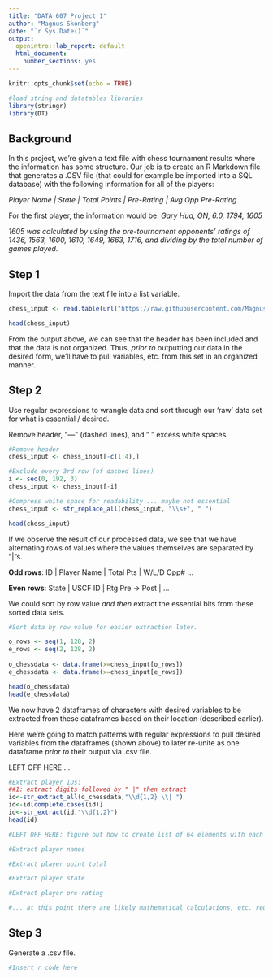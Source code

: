 ---
title: "DATA 607 Project 1"
author: "Magnus Skonberg"
date: "`r Sys.Date()`"
output: 
  openintro::lab_report: default
  html_document:
    number_sections: yes
---

```{r setup, include=FALSE}
knitr::opts_chunk$set(echo = TRUE)
```

```{r libraries, include=FALSE}
#load string and datatables libraries
library(stringr)
library(DT)
```

## Background
In this project, we’re given a text file with chess tournament results where the information has some structure. Our job is to create an R Markdown file that generates a .CSV file (that could for example be imported into a SQL database)
with the following information for all of the players:

*Player Name | State | Total Points | Pre-Rating | Avg Opp Pre-Rating*

For the first player, the information would be:
*Gary Hua, ON, 6.0, 1794, 1605*

*1605 was calculated by using the pre-tournament opponents’ ratings of 1436, 1563, 1600, 1610, 1649, 1663, 1716, and dividing by the total number of games played.*

## Step 1
Import the data from the text file into a list variable.

```{r}
chess_input <- read.table(url("https://raw.githubusercontent.com/Magnus-PS/CUNY-SPS-DATA-607/Project-1/tournamentinfo.txt"), sep = ",")

head(chess_input)
```
From the output above, we can see that the header has been included and that the data is not organized. Thus, *prior to* outputting our data in the desired form, we'll have to pull variables, etc. from this set in an organized manner.

## Step 2

Use regular expressions to wrangle data and sort through our 'raw' data set for what is essential / desired.

Remove header, "---" (dashed lines), and "  " excess white spaces.

```{r}
#Remove header
chess_input <- chess_input[-c(1:4),]

#Exclude every 3rd row (of dashed lines)
i <- seq(0, 192, 3)
chess_input <- chess_input[-i]

#Compress white space for readability ... maybe not essential
chess_input <- str_replace_all(chess_input, "\\s+", " ")

head(chess_input)

```

If we observe the result of our processed data, we see that we have alternating rows of values where the values themselves are separated by "|"s.

**Odd rows**: ID | Player Name | Total Pts | W/L/D Opp# ...

**Even rows**: State | USCF ID | Rtg Pre -> Post | ...

We could sort by row value *and then* extract the essential bits from these sorted data sets.

```{r}
#Sort data by row value for easier extraction later.

o_rows <- seq(1, 128, 2)
e_rows <- seq(2, 128, 2)
  
o_chessdata <- data.frame(x=chess_input[o_rows])
e_chessdata <- data.frame(x=chess_input[e_rows])

head(o_chessdata)
head(e_chessdata)

```
We now have 2 dataframes of characters with desired variables to be extracted from these dataframes based on their location (described earlier). 

Here we're going to match patterns with regular expressions to pull desired variables from the dataframes (shown above) to later re-unite as one dataframe *prior to* their output via .csv file.

LEFT OFF HERE ...

```{r}
#Extract player IDs: 
##1: extract digits followed by " |" then extract 
id<-str_extract_all(o_chessdata,"\\d{1,2} \\| ")
id<-id[complete.cases(id)]
id<-str_extract(id,"\\d{1,2}")
head(id)

#LEFT OFF HERE: figure out how to create list of 64 elements with each ID value

#Extract player names

#Extract player point total

#Extract player state

#Extract player pre-rating

#... at this point there are likely mathematical calculations, etc. req'd to solve for the avg opponent pre-rating. I'll have to come up with a manner of doing this as it's not simple extraction ...

```

## Step 3
Generate a .csv file.

```{r}
#Insert r code here
```
